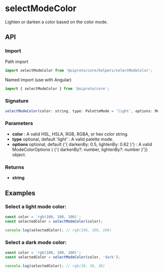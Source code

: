 
<Meta title="Core/Helpers/selectModeColor" />

<h1>selectModeColor</h1>

Lighten or darken a color based on the color mode.

<h2>API</h2>

<h3>Import</h3>

Path import

```javascript
import selectModeColor from '@uiproto/core/helpers/selectModeColor';
```

Named import (use with Angular)

```javascript
import { selectModeColor } from '@uiproto/core';
```

<h3>Signature</h3>

```javascript
selectModeColor(color: string, type: PaletteMode = 'light', options: ModeColorOptions = {}): string
```

<h3>Parameters</h3>

<ul>
  <li>
    <strong>color</strong> : A valid HSL, HSLA, RGB, RGBA, or hex color string.
  </li>
  <li>
    <strong>type</strong> optional, default 'light' : A valid palette mode.
  </li>
  <li>
    <strong>options</strong> optional, default {'{ darkenBy: 0.5, lightenBy: 0.62 }'} : A valid ModeColorOptions (
    {'{ darkenBy?: number, lightenBy?: number }'}) object.
  </li>
</ul>

<h3>Returns</h3>

<ul>
  <li>
    <strong>string</strong>
  </li>
</ul>

<h2>Examples</h2>

<h3>Select a light mode color:</h3>

```javascript
const color = 'rgb(100, 100, 100)';
const selectedColor = selectModeColor(color);

console.log(selectedColor); // rgb(196, 196, 196)
```

<h3>Select a dark mode color:</h3>

```javascript
const color = 'rgb(100, 100, 100)';
const selectedColor = selectModeColor(color, 'dark');

console.log(selectedColor); // rgb(38, 38, 38)
```
